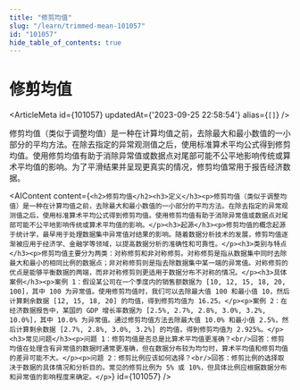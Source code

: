 ```yaml
---
title: "修剪均值"
slug: "/learn/trimmed-mean-101057"
id: "101057"
hide_table_of_contents: true
---
```



# 修剪均值

<ArticleMeta id={101057} updatedAt={'2023-09-25 22:58:54'} alias={`[]`} />
<div className='border-solid border-b border-t-0 my-4 border-[var(--ifm-color-gray-300)]' />

修剪均值（类似于调整均值）是一种在计算均值之前，去除最大和最小数值的一小部分的平均方法。在除去指定的异常观测值之后，使用标准算术平均公式得到修剪均值。使用修剪均值有助于消除异常值或数据点对尾部可能不公平地影响传统或算术平均值的影响。为了平滑结果并呈现更真实的情况，修剪均值常用于报告经济数据。

<AIContent content={`<h2>修剪均值</h2><h3>定义</h3><p>修剪均值（类似于调整均值）是一种在计算均值之前，去除最大和最小数值的一小部分的平均方法。在除去指定的异常观测值之后，使用标准算术平均公式得到修剪均值。使用修剪均值有助于消除异常值或数据点对尾部可能不公平地影响传统或算术平均值的影响。</p><h3>起源</h3><p>修剪均值的概念起源于统计学，最早用于处理数据集中异常值对结果的影响。随着数据分析技术的发展，修剪均值逐渐被应用于经济学、金融学等领域，以提高数据分析的准确性和可靠性。</p><h3>类别与特点</h3><p>修剪均值主要分为两类：对称修剪和非对称修剪。对称修剪是指从数据集中同时去除最大和最小的相同比例的数据点；非对称修剪则是指去除数据集中某一端的异常值。对称修剪的优点是能够平衡数据的两端，而非对称修剪则更适用于数据分布不对称的情况。</p><h3>具体案例</h3><p>案例 1：假设某公司在一个季度内的销售额数据为 [10, 12, 15, 18, 20, 100]，其中 100 为异常值。使用修剪均值时，我们可以去除最大值 100 和最小值 10，然后计算剩余数据 [12, 15, 18, 20] 的均值，得到修剪均值为 16.25。</p><p>案例 2：在经济数据报告中，某国的 GDP 增长率数据为 [2.5%, 2.7%, 2.8%, 3.0%, 3.2%, 10.0%]，其中 10.0% 为异常值。通过修剪均值方法去除最大值 10.0% 和最小值 2.5%，然后计算剩余数据 [2.7%, 2.8%, 3.0%, 3.2%] 的均值，得到修剪均值为 2.925%。</p><h3>常见问题</h3><p>问题 1：修剪均值是否总是比算术平均值更准确？<br/>回答：修剪均值在处理含有异常值的数据时通常更准确，但在数据分布较为均匀时，算术平均值和修剪均值的差异可能不大。</p><p>问题 2：修剪比例应该如何选择？<br/>回答：修剪比例的选择取决于数据的具体情况和分析目的。常见的修剪比例为 5% 或 10%，但具体比例应根据数据分布和异常值的影响程度来确定。</p>`} id={101057} />
